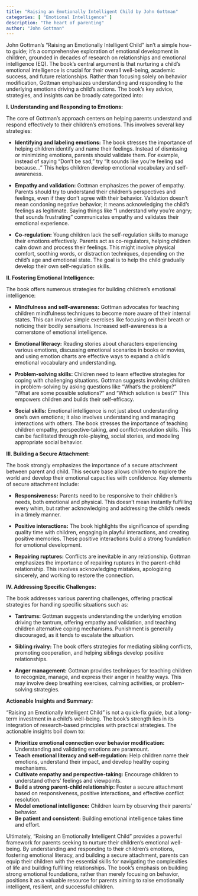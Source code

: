 ```yaml
---
title: "Raising an Emotionally Intelligent Child by John Gottman"
categories: [ "Emotional Intelligence" ]
description: "The heart of parenting"
author: "John Gottman"
---
```

John Gottman's "Raising an Emotionally Intelligent Child" isn't a simple how-to guide; it's a comprehensive exploration of emotional development in children, grounded in decades of research on relationships and emotional intelligence (EQ).  The book's central argument is that nurturing a child's emotional intelligence is crucial for their overall well-being, academic success, and future relationships.  Rather than focusing solely on behavior modification, Gottman emphasizes understanding and responding to the underlying emotions driving a child's actions.  The book's key advice, strategies, and insights can be broadly categorized into:

**I. Understanding and Responding to Emotions:**

The core of Gottman's approach centers on helping parents understand and respond effectively to their children's emotions. This involves several key strategies:

* **Identifying and labeling emotions:** The book stresses the importance of helping children identify and name their feelings.  Instead of dismissing or minimizing emotions, parents should validate them.  For example, instead of saying "Don't be sad," try "It sounds like you're feeling sad because..." This helps children develop emotional vocabulary and self-awareness.

* **Empathy and validation:** Gottman emphasizes the power of empathy.  Parents should try to understand their children's perspectives and feelings, even if they don't agree with their behavior.  Validation doesn't mean condoning negative behavior; it means acknowledging the child's feelings as legitimate.  Saying things like "I understand why you're angry; that sounds frustrating" communicates empathy and validates their emotional experience.

* **Co-regulation:** Young children lack the self-regulation skills to manage their emotions effectively. Parents act as co-regulators, helping children calm down and process their feelings.  This might involve physical comfort, soothing words, or distraction techniques, depending on the child's age and emotional state.  The goal is to help the child gradually develop their own self-regulation skills.


**II. Fostering Emotional Intelligence:**

The book offers numerous strategies for building children's emotional intelligence:

* **Mindfulness and self-awareness:**  Gottman advocates for teaching children mindfulness techniques to become more aware of their internal states. This can involve simple exercises like focusing on their breath or noticing their bodily sensations.  Increased self-awareness is a cornerstone of emotional intelligence.

* **Emotional literacy:**  Reading stories about characters experiencing various emotions, discussing emotional scenarios in books or movies, and using emotion charts are effective ways to expand a child's emotional vocabulary and understanding.

* **Problem-solving skills:**  Children need to learn effective strategies for coping with challenging situations.  Gottman suggests involving children in problem-solving by asking questions like "What's the problem?" "What are some possible solutions?" and "Which solution is best?"  This empowers children and builds their self-efficacy.

* **Social skills:**  Emotional intelligence is not just about understanding one's own emotions; it also involves understanding and managing interactions with others.  The book stresses the importance of teaching children empathy, perspective-taking, and conflict-resolution skills.  This can be facilitated through role-playing, social stories, and modeling appropriate social behavior.


**III. Building a Secure Attachment:**

The book strongly emphasizes the importance of a secure attachment between parent and child.  This secure base allows children to explore the world and develop their emotional capacities with confidence.  Key elements of secure attachment include:

* **Responsiveness:**  Parents need to be responsive to their children's needs, both emotional and physical.  This doesn't mean instantly fulfilling every whim, but rather acknowledging and addressing the child's needs in a timely manner.

* **Positive interactions:**  The book highlights the significance of spending quality time with children, engaging in playful interactions, and creating positive memories.  These positive interactions build a strong foundation for emotional development.

* **Repairing ruptures:**  Conflicts are inevitable in any relationship.  Gottman emphasizes the importance of repairing ruptures in the parent-child relationship.  This involves acknowledging mistakes, apologizing sincerely, and working to restore the connection.


**IV.  Addressing Specific Challenges:**

The book addresses various parenting challenges, offering practical strategies for handling specific situations such as:

* **Tantrums:**  Gottman suggests understanding the underlying emotion driving the tantrum, offering empathy and validation, and teaching children alternative coping mechanisms.  Punishment is generally discouraged, as it tends to escalate the situation.

* **Sibling rivalry:**  The book offers strategies for mediating sibling conflicts, promoting cooperation, and helping siblings develop positive relationships.

* **Anger management:**  Gottman provides techniques for teaching children to recognize, manage, and express their anger in healthy ways.  This may involve deep breathing exercises, calming activities, or problem-solving strategies.


**Actionable Insights and Summary:**

"Raising an Emotionally Intelligent Child" is not a quick-fix guide, but a long-term investment in a child's well-being.  The book's strength lies in its integration of research-based principles with practical strategies.  The actionable insights boil down to:

* **Prioritize emotional connection over behavior modification:** Understanding and validating emotions are paramount.
* **Teach emotional literacy and self-regulation:**  Help children name their emotions, understand their impact, and develop healthy coping mechanisms.
* **Cultivate empathy and perspective-taking:** Encourage children to understand others' feelings and viewpoints.
* **Build a strong parent-child relationship:**  Foster a secure attachment based on responsiveness, positive interactions, and effective conflict resolution.
* **Model emotional intelligence:** Children learn by observing their parents' behavior.
* **Be patient and consistent:** Building emotional intelligence takes time and effort.

Ultimately, "Raising an Emotionally Intelligent Child" provides a powerful framework for parents seeking to nurture their children's emotional well-being.  By understanding and responding to their children's emotions, fostering emotional literacy, and building a secure attachment, parents can equip their children with the essential skills for navigating the complexities of life and building fulfilling relationships.  The book's emphasis on building strong emotional foundations, rather than merely focusing on behavior, positions it as a valuable resource for parents aiming to raise emotionally intelligent, resilient, and successful children.

